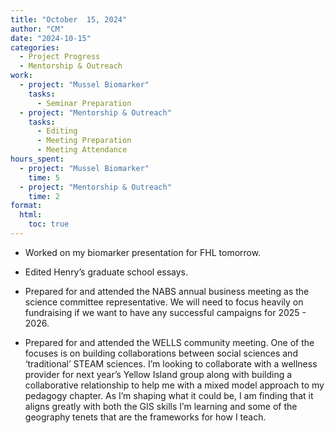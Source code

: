 ```yaml
---
title: "October  15, 2024"
author: "CM"
date: "2024-10-15"
categories:
  - Project Progress
  - Mentorship & Outreach
work:
  - project: "Mussel Biomarker"
    tasks: 
      - Seminar Preparation
  - project: "Mentorship & Outreach"
    tasks: 
      - Editing
      - Meeting Preparation
      - Meeting Attendance
hours_spent:
  - project: "Mussel Biomarker"
    time: 5
  - project: "Mentorship & Outreach"
    time: 2
format:
  html:
    toc: true
---
```


-   Worked on my biomarker presentation for FHL tomorrow.\

-   Edited Henry's graduate school essays.\

-   Prepared for and attended the NABS annual business meeting as the science committee representative. We will need to focus heavily on fundraising if we want to have any successful campaigns for 2025 - 2026.\

-   Prepared for and attended the WELLS community meeting. One of the focuses is on building collaborations between social sciences and 'traditional' STEAM sciences. I'm looking to collaborate with a wellness provider for next year's Yellow Island group along with building a collaborative relationship to help me with a mixed model approach to my pedagogy chapter. As I'm shaping what it could be, I am finding that it aligns greatly with both the GIS skills I'm learning and some of the geography tenets that are the frameworks for how I teach.
